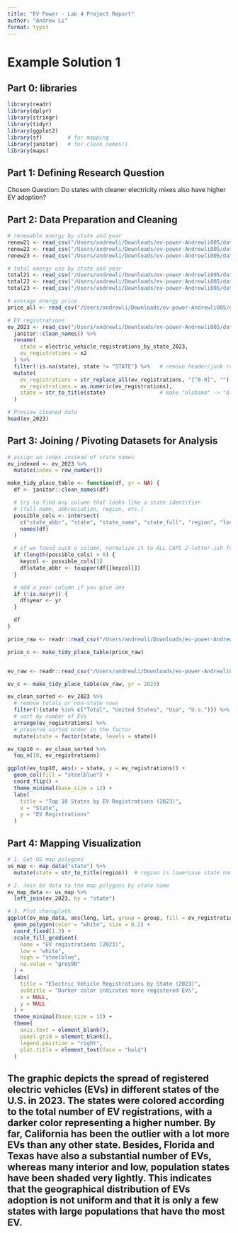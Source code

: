 ```yaml
---
title: "EV Power - Lab 4 Project Report"
author: "Andrew Li"
format: typst
---
```


# Example Solution 1

## **Part 0: libraries**

```r
library(readr)
library(dplyr)
library(stringr)
library(tidyr)
library(ggplot2)
library(sf)        # for mapping
library(janitor)   # for clean_names()
library(maps)
```

## **Part 1:** **Defining Research Question**

Chosen Question: Do states with cleaner electricity mixes also have higher EV adoption?

## **Part 2: Data Preparation and Cleaning**

```r
# renewable energy by state and year
renew21 <- read_csv("/Users/andrewli/Downloads/ev-power-Andrewli005/data/renew-use-2021.csv")
renew22 <- read_csv("/Users/andrewli/Downloads/ev-power-Andrewli005/data/renew-use-2022.csv")
renew23 <- read_csv("/Users/andrewli/Downloads/ev-power-Andrewli005/data/renew-use-2023.csv")

# total energy use by state and year
total21 <- read_csv("/Users/andrewli/Downloads/ev-power-Andrewli005/data/total-use-2021.csv")
total22 <- read_csv("/Users/andrewli/Downloads/ev-power-Andrewli005/data/total-use-2022.csv")
total23 <- read_csv("/Users/andrewli/Downloads/ev-power-Andrewli005/data/total-use-2023.csv")

# average energy price
price_all <- read_csv("/Users/andrewli/Downloads/ev-power-Andrewli005/data/av-energy-price-2021-2023.csv")

# EV registrations
ev_2023 <- read_csv("/Users/andrewli/Downloads/ev-power-Andrewli005/data/ev-registrations-by-state-2023.csv") %>%
  janitor::clean_names() %>%
  rename(
    state = electric_vehicle_registrations_by_state_2023,
    ev_registrations = x2
  ) %>%
  filter(!is.na(state), state != "STATE") %>%   # remove header/junk rows
  mutate(
    ev_registrations = str_replace_all(ev_registrations, "[^0-9]", ""),
    ev_registrations = as.numeric(ev_registrations),
    state = str_to_title(state)                 # make "alabama" -> "Alabama"
  )

# Preview cleaned data
head(ev_2023)
```

## **Part 3: Joining / Pivoting Datasets for Analysis**

```r
# assign an index instead of state names
ev_indexed <- ev_2023 %>%
  mutate(index = row_number())

make_tidy_place_table <- function(df, yr = NA) {
  df <- janitor::clean_names(df)

  # try to find any column that looks like a state identifier
  # (full name, abbreviation, region, etc.)
  possible_cols <- intersect(
    c("state_abbr", "state", "state_name", "state_full", "region", "location", "jurisdiction"),
    names(df)
  )

  # if we found such a column, normalize it to ALL CAPS 2-letter-ish form
  if (length(possible_cols) > 0) {
    keycol <- possible_cols[1]
    df$state_abbr <- toupper(df[[keycol]])
  }

  # add a year column if you give one
  if (!is.na(yr)) {
    df$year <- yr
  }

  df
}

price_raw <- readr::read_csv("/Users/andrewli/Downloads/ev-power-Andrewli005/data/av-energy-price-2021-2023.csv")

price_c <- make_tidy_place_table(price_raw)


ev_raw <- readr::read_csv("/Users/andrewli/Downloads/ev-power-Andrewli005/data/ev-registrations-by-state-2023.csv")

ev_c <- make_tidy_place_table(ev_raw, yr = 2023)

ev_clean_sorted <- ev_2023 %>%
  # remove totals or non-state rows
  filter(!(state %in% c("Total", "United States", "Usa", "U.s."))) %>%
  # sort by number of EVs
  arrange(ev_registrations) %>%
  # preserve sorted order in the factor
  mutate(state = factor(state, levels = state))

ev_top10 <- ev_clean_sorted %>%
  top_n(10, ev_registrations)

ggplot(ev_top10, aes(x = state, y = ev_registrations)) +
  geom_col(fill = "steelblue") +
  coord_flip() +
  theme_minimal(base_size = 12) +
  labs(
    title = "Top 10 States by EV Registrations (2023)",
    x = "State",
    y = "EV Registrations"
  )
```

## **Part 4: Mapping Visualization**

```r
# 1. Get US map polygons
us_map <- map_data("state") %>%
  mutate(state = str_to_title(region))  # region is lowercase state name

# 2. Join EV data to the map polygons by state name
ev_map_data <- us_map %>%
  left_join(ev_2023, by = "state")

# 3. Plot choropleth
ggplot(ev_map_data, aes(long, lat, group = group, fill = ev_registrations)) +
  geom_polygon(color = "white", size = 0.2) +
  coord_fixed(1.3) +
  scale_fill_gradient(
    name = "EV registrations (2023)",
    low = "white",
    high = "steelblue",
    na.value = "grey90"
  ) +
  labs(
    title = "Electric Vehicle Registrations by State (2023)",
    subtitle = "Darker color indicates more registered EVs",
    x = NULL,
    y = NULL
  ) +
  theme_minimal(base_size = 12) +
  theme(
    axis.text = element_blank(),
    panel.grid = element_blank(),
    legend.position = "right",
    plot.title = element_text(face = "bold")
  )
```
## The graphic depicts the spread of registered electric vehicles (EVs) in different states of the U.S. in 2023. The states were colored according to the total number of EV registrations, with a darker color representing a higher number. By far, California has been the outlier with a lot more EVs than any other state. Besides, Florida and Texas have also a substantial number of EVs, whereas many interior and low, population states have been shaded very lightly. This indicates that the geographical distribution of EVs adoption is not uniform and that it is only a few states with large populations that have the most EV.